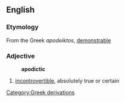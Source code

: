 ==English==

=== Etymology ===
From the Greek ''apodeiktos'', [[demonstrable]]

=== Adjective ===
:'''apodictic'''
# [[incontrovertible]], absolutely true or certain
[[Category:Greek derivations]]
